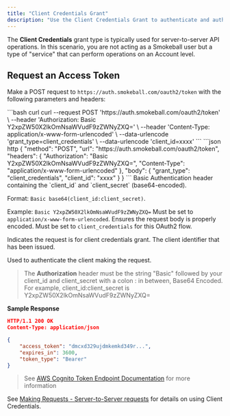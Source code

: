 ```yaml
---
title: "Client Credentials Grant"
description: "Use the Client Credentials Grant to authenticate and authorize server-to-server operations"
---
```


The **Client Credentials** grant type is typically used for server-to-server API operations. In this scenario, you are not acting as a Smokeball user but a type of "service" that can perform operations on an Account level.

## Request an Access Token

Make a POST request to `https://auth.smokeball.com/oauth2/token` with the following parameters and headers:

<CodeGroup>
  ```bash curl
    curl --request POST 'https://auth.smokeball.com/oauth2/token' \
      --header 'Authorization: Basic Y2xpZW50X2lkOmNsaWVudF9zZWNyZXQ=' \
      --header 'Content-Type: application/x-www-form-urlencoded' \
      --data-urlencode 'grant_type=client_credentials' \
      --data-urlencode 'client_id=xxxx'
  ```
  ```json http
  {
    "method": "POST",
    "url": "https://auth.smokeball.com/oauth2/token",
    "headers": {
      "Authorization": "Basic Y2xpZW50X2lkOmNsaWVudF9zZWNyZXQ=",
      "Content-Type": "application/x-www-form-urlencoded"
    },
    "body": {
      "grant_type": "client_credentials",
      "client_id": "xxxx"
    }
  }
  ```
</CodeGroup>

<ParamField path="Authorization" type="string" required="true">
  Basic Authentication header containing the `client_id` and `client_secret` (base64-encoded).

  Format: `Basic base64(client_id:client_secret)`.

  Example: `Basic Y2xpZW50X2lkOmNsaWVudF9zZWNyZXQ=`
</ParamField>
<ParamField path="Content-Type" type="string" required="true">
  Must be set to `application/x-www-form-urlencoded`.
  Ensures the request body is properly encoded.
</ParamField>
<ParamField path="grant_type" type="string" required="true">
  Must be set to `client_credentials` for this OAuth2 flow.

  Indicates the request is for client credentials grant.
</ParamField>
<ParamField path="client_id" type="string" required="true">
  The client identifier that has been issued.
  
  Used to authenticate the client making the request.
</ParamField>

> The **Authorization** header must be the string "Basic" followed by your client_id and client_secret with a colon : in between, Base64 Encoded. For example, client_id:client_secret is Y2xpZW50X2lkOmNsaWVudF9zZWNyZXQ=

**Sample Response**

```json
HTTP/1.1 200 OK
Content-Type: application/json

{
    "access_token": "dmcxd329ujdmkemkd349r...",
    "expires_in": 3600,
    "token_type": "Bearer"
}
```

> See [AWS Cognito Token Endpoint Documentation](https://docs.aws.amazon.com/cognito/latest/developerguide/token-endpoint.html) for more information 

See [Making Requests - Server-to-Server requests](/docs/api-docs/voyymdyjn5yp3-making-requests#server-to-server-requests) for details on using Client Credentials.